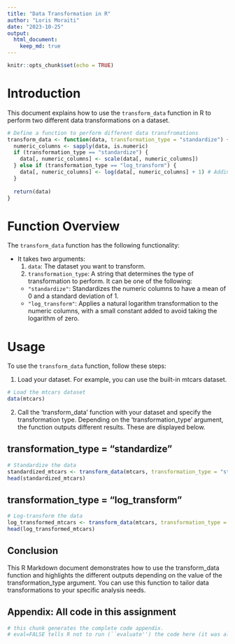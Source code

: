 ```yaml
---
title: "Data Transformation in R"
author: "Loris Moraiti"
date: "2023-10-25"
output:
  html_document:
    keep_md: true
---
```


```r
knitr::opts_chunk$set(echo = TRUE)
```

# Introduction

This document explains how to use the `transform_data` function in R to perform two different data transformations on a dataset.

```r
# Define a function to perform different data transfromations
transform_data <- function(data, transformation_type = "standardize") {
  numeric_columns <- sapply(data, is.numeric)
  if (transformation_type == "standardize") {
    data[, numeric_columns] <- scale(data[, numeric_columns])
  } else if (transformation_type == "log_transform") {
    data[, numeric_columns] <- log(data[, numeric_columns] + 1) # Adding 1 to avoid log(0)
  }
  
  return(data)
}
```

# Function Overview

The `transform_data` function has the following functionality:

- It takes two arguments:
  1. `data`: The dataset you want to transform.
  2. `transformation_type`: A string that determines the type of transformation to perform. It can be one of the following:
    - `"standardize"`: Standardizes the numeric columns to have a mean of 0 and a standard deviation of 1.
    - `"log_transform"`: Applies a natural logarithm transformation to the numeric columns, with a small constant added to avoid taking the logarithm of zero.

# Usage

To use the `transform_data` function, follow these steps:

1. Load your dataset. For example, you can use the built-in mtcars dataset.

```r
# Load the mtcars dataset
data(mtcars)
```

2. Call the 'transform_data' function with your dataset and specify the transformation type. Depending on the 'transformation_type' argument, the function outputs different results. These are displayed below.

## transformation_type = "standardize"

```r
# Standardize the data
standardized_mtcars <- transform_data(mtcars, transformation_type = "standardize")
head(standardized_mtcars)
```

## transformation_type = "log_transform"

```r
# Log-transform the data
log_transformed_mtcars <- transform_data(mtcars, transformation_type = "log_transform")
head(log_transformed_mtcars)
```

## Conclusion

This R Markdown document demonstrates how to use the transform_data function and highlights the different outputs depending on the value of the transformation_type argument. You can use this function to tailor data transformations to your specific analysis needs.

## Appendix: All code in this assignment

```r
# this chunk generates the complete code appendix. 
# eval=FALSE tells R not to run (``evaluate'') the code here (it was already run before).
```